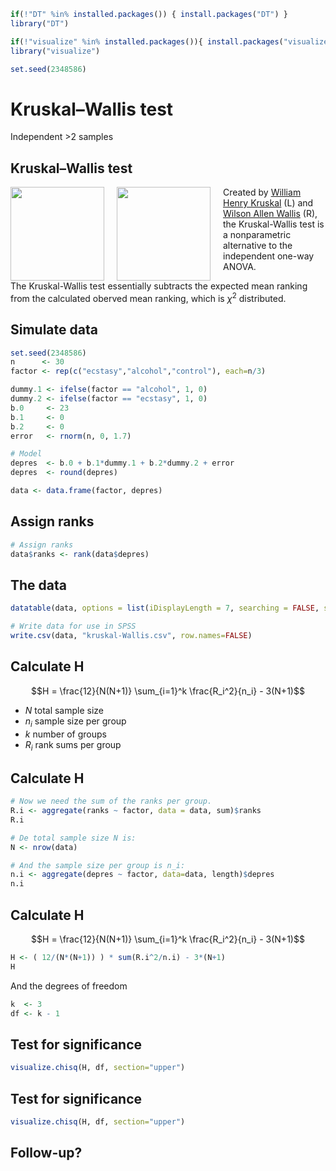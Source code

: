 ```r
if(!"DT" %in% installed.packages()) { install.packages("DT") }
library("DT")

if(!"visualize" %in% installed.packages()){ install.packages("visualize") }
library("visualize")

set.seed(2348586)
```

# Kruskal–Wallis test {.section}

Independent >2 samples

## Kruskal–Wallis test

<img src="http://owpdb.mfo.de/photoNormal?id=15500" style="float: left; margin: 0 20px 0 0; height: 150px;">
<img src="http://www.peoples.ru/science/economy/wilson_allen_wallis/wallis_1.jpg" style="float: left; margin: 0 20px 0 0; height: 150px;">

Created by [William Henry Kruskal](http://en.wikipedia.org/wiki/William_Kruskal) (L) and [Wilson Allen Wallis](http://en.wikipedia.org/wiki/W._Allen_Wallis) (R), the Kruskal-Wallis test is a nonparametric alternative to the independent one-way ANOVA.

The Kruskal-Wallis test essentially subtracts the expected mean ranking from the calculated oberved mean ranking, which is $\chi^2$ distributed.

## Simulate data

```r
set.seed(2348586)
n      <- 30
factor <- rep(c("ecstasy","alcohol","control"), each=n/3)

dummy.1 <- ifelse(factor == "alcohol", 1, 0)
dummy.2 <- ifelse(factor == "ecstasy", 1, 0)
b.0     <- 23
b.1     <- 0
b.2     <- 0
error   <- rnorm(n, 0, 1.7)

# Model
depres  <- b.0 + b.1*dummy.1 + b.2*dummy.2 + error
depres  <- round(depres)

data <- data.frame(factor, depres)
```

## Assign ranks {.subsection}

```r
# Assign ranks
data$ranks <- rank(data$depres)
```

## The data {.smaller}

```r
datatable(data, options = list(iDisplayLength = 7, searching = FALSE, scrollY = 415, paging = F, info = F))

# Write data for use in SPSS
write.csv(data, "kruskal-Wallis.csv", row.names=FALSE)
```

## Calculate H {.subsection}

$$H = \frac{12}{N(N+1)} \sum_{i=1}^k \frac{R_i^2}{n_i} - 3(N+1)$$

- $N$ total sample size
- $n_i$ sample size per group
- $k$ number of groups
- $R_i$ rank sums per group

## Calculate H

```r
# Now we need the sum of the ranks per group.
R.i <- aggregate(ranks ~ factor, data = data, sum)$ranks
R.i

# De total sample size N is:
N <- nrow(data)

# And the sample size per group is n_i:
n.i <- aggregate(depres ~ factor, data=data, length)$depres
n.i
```

## Calculate H

$$H = \frac{12}{N(N+1)} \sum_{i=1}^k \frac{R_i^2}{n_i} - 3(N+1)$$

```r
H <- ( 12/(N*(N+1)) ) * sum(R.i^2/n.i) - 3*(N+1)
H
```

And the degrees of freedom

```r
k  <- 3
df <- k - 1
```

## Test for significance {.subsection}

```r
visualize.chisq(H, df, section="upper")
```


## Test for significance {.subsection}

```r
visualize.chisq(H, df, section="upper")
```

## Follow-up?

